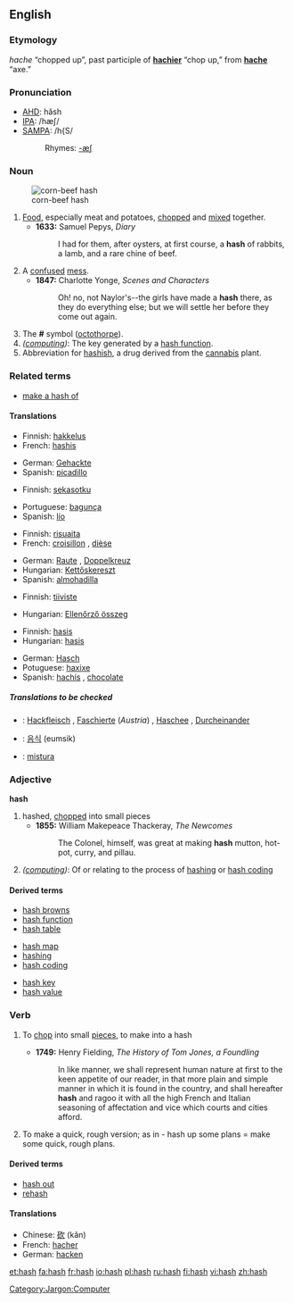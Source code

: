 ==English==

===Etymology===
{{OF.}} ''hache'' “chopped up”, past participle of '''[[hachier]]''' “chop up,” from '''[[hache]]''' “axe.”

===Pronunciation===
*[[w:AHD|AHD]]: hăsh
*[[w:IPA|IPA]]: /hæʃ/
*[[w:SAMPA|SAMPA]]: /h{S/
*:Rhymes: [[Rhymes:English:-æʃ|-æʃ]]

===Noun===
{{en-noun|es}}
[[Image:Corn-beef-hash.jpg|thumb|corn-beef hash]]

# [[Food]], especially meat and potatoes, [[chop]]ped and [[mix]]ed together.
#*'''1633:''' Samuel Pepys, ''Diary''
#*:I had for them, after oysters, at first course, a '''hash''' of rabbits, a lamb, and a rare chine of beef.
# A [[confuse]]d [[mess]].
#*'''1847:''' Charlotte Yonge, ''Scenes and Characters''
#*:Oh! no, not Naylor's--the girls have made a '''hash''' there, as they do everything else; but we will settle her before they come out again.
# The '''#''' symbol ([[octothorpe]]).
# ''([[:Category:Jargon:Computer|computing]])'': The key generated by a [[hash function]].
# Abbreviation for [[hashish]], a drug derived from the [[cannabis]] plant.

===Related terms===
*[[make a hash of]]

====Translations====
{{rfc-level|Translations at L4+ not in L3 POS section (AutoFormat would have corrected level of Related terms)}}
{{trans-top|Food, especially meat and potatoes}}
*Finnish: [[hakkelus]]
*French: [[hashis]] {{m}}
{{trans-mid}}
*German: [[Gehackte]] {{n}}
*Spanish: [[picadillo]] {{m}}
{{trans-bottom}}

{{trans-top|A confused mess}}
*Finnish: [[sekasotku]]
{{trans-mid}}
*Portuguese: [[bagunça]] {{f}}
*Spanish: [[lío]] {{m}}
{{trans-bottom}}

{{trans-top|The '''#''' symbol}}
*Finnish: [[risuaita]]
*French: [[croisillon]] {{m}}, [[dièse]] {{m}}
{{trans-mid}}
*German: [[Raute]] {{f}}, [[Doppelkreuz]] {{n}}
*Hungarian: [[Kettőskereszt]]
*Spanish: [[almohadilla]] {{f}}
{{trans-bottom}}

{{trans-top|The key generated by a hash function}}
*Finnish: [[tiiviste]]
{{trans-mid}}
*Hungarian: [[Ellenőrző összeg]]
{{trans-bottom}}

{{trans-top|hashish}}
*Finnish: [[hasis]]
*Hungarian: [[hasis]]
{{trans-mid}}
*German: [[Hasch]] {{n}}
*Potuguese: [[haxixe]] {{m}}
*Spanish: [[hachís]] {{m}}, [[chocolate]] {{m}}
{{trans-bottom}}

=====Translations to be checked=====
{{checktrans}}
{{top}}
*{{ttbc|German}}: [[Hackfleisch]] {{n}}, [[Faschierte]] (''Austria'') {{n}}, [[Haschee]] {{n}}, [[Durcheinander]] {{n}}
*{{ttbc|Korean}}: [[음식]] (eumsik)
{{mid}}
*{{ttbc|Portuguese}}: [[mistura]] {{f}}
{{bottom}}

===Adjective===
'''hash'''

# hashed, [[chopped]] into small pieces
#*'''1855:''' William Makepeace Thackeray, ''The Newcomes''
#*:The Colonel, himself, was great at making '''hash''' mutton, hot-pot, curry, and pillau.
# ''([[:Category:Jargon:Computer|computing]])'': Of or relating to the process of [[hashing]] or [[hash coding]]

====Derived terms====
{{top3}}
*[[hash browns]]
*[[hash function]]
*[[hash table]]
{{mid3}}
*[[hash map]]
*[[hashing]]
*[[hash coding]]
{{mid3}}
*[[hash key]]
*[[hash value]]
{{bottom}}

===Verb===
{{en-verb|hash|es}}

# {{transitive}} To [[chop]] into small [[piece]]s, to make into a hash
#*'''1749:''' Henry Fielding, ''The History of Tom Jones, a Foundling''
#*:In like manner, we shall represent human nature at first to the keen appetite of our reader, in that more plain and simple manner in which it is found in the country, and shall hereafter '''hash''' and ragoo it with all the high French and Italian seasoning of affectation and vice which courts and cities afford.
# To make a quick, rough version; as in - hash up some plans = make some quick, rough plans.

====Derived terms====
*[[hash out]]
*[[rehash]]

====Translations====
{{trans-top|To make a quick, rough version}}
{{trans-mid}}
{{trans-bottom}}

{{checktrans}}
*Chinese: [[砍]] (kǎn)
*French: [[hacher]]
*German: [[hacken]]

[[Category:Jargon:Computer]]

[[et:hash]]
[[fa:hash]]
[[fr:hash]]
[[io:hash]]
[[pl:hash]]
[[ru:hash]]
[[fi:hash]]
[[vi:hash]]
[[zh:hash]]